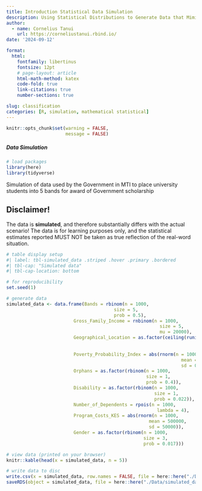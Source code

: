 ```yaml
---
title: Introduction Statistical Data Simulation
description: Using Statistical Distributions to Generate Data that Mimics the Real World Scenario
author: 
  - name: Cornelius Tanui
    url: https://corneliustanui.rbind.io/
date: '2024-09-12'

format: 
  html: 
    fontfamily: libertinus
    fontsize: 12pt
    # page-layout: article
    html-math-method: katex
    code-fold: true
    link-citations: true
    number-sections: true

slug: classification
categories: [R, simulation, mathematical statistical]
---
```


```r

knitr::opts_chunk$set(warning = FALSE,
                      message = FALSE)

```

##### Data Simulation

```r

# load packages
library(here)
library(tidyverse)

```

Simulation of data used by the Government in MTI to place university students into 5 bands for award of Government scholarship

::: {.callout-important appearance="default" collapse="false"}
## Disclaimer!

The data is **simulated**, and therefore substantially differs with the actual scenario! The data is for learning purposes only, and the statistical estimates reported MUST NOT be taken as true reflection of the real-word situation.
:::

```r
# table display setup
#| label: tbl-simulated_data .striped .hover .primary .bordered
#| tbl-cap: "Simulated data"
#| tbl-cap-location: bottom 

# for reproducibility
set.seed(1) 

# generate data
simulated_data <- data.frame(Bands = rbinom(n = 1000, 
                                        size = 5, 
                                        prob = 0.5),
                         Gross_Family_Income = rnbinom(n = 1000, 
                                                         size = 5, 
                                                         mu = 20000),
                         Geographical_Location = as.factor(ceiling(runif(n = 1000, 
                                                                           min = 1, 
                                                                           max = 47))),
                         Poverty_Probability_Index = abs(rnorm(n = 1000, 
                                                                 mean = 0.3, 
                                                                 sd = 0.2)),
                         Orphans = as.factor(rbinom(n = 1000,
                                                    size = 1,
                                                    prob = 0.4)),
                         Disability = as.factor(rbinom(n = 1000,
                                                       size = 1,
                                                       prob = 0.022)),
                         Number_of_Dependents = rpois(n = 1000, 
                                                        lambda = 4),
                         Program_Costs_KES = abs(rnorm(n = 1000,
                                                     mean = 500000,
                                                     sd = 50000)),
                         Gender = as.factor(rbinom(n = 1000,
                                                   size = 3,
                                                   prob = 0.017)))

# view data (printed on your browser)
knitr::kable(head(x = simulated_data, n = 5))

# write data to disc
write.csv(x = simulated_data, row.names = FALSE, file = here::here("./Data/simulated_data.csv"))
saveRDS(object = simulated_data, file = here::here("./Data/simulated_data.rds"))

```
